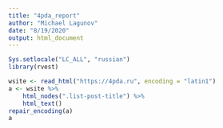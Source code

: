 ```yaml
---
title: "4pda_report"
author: "Michael Lagunov"
date: "8/19/2020"
output: html_document
---
```

```r
Sys.setlocale("LC_ALL", "russian")
library(rvest)
```


```r
wsite <- read_html("https://4pda.ru", encoding = "latin1")
a <- wsite %>%
    html_nodes(".list-post-title") %>%
    html_text()
repair_encoding(a)
a
```

